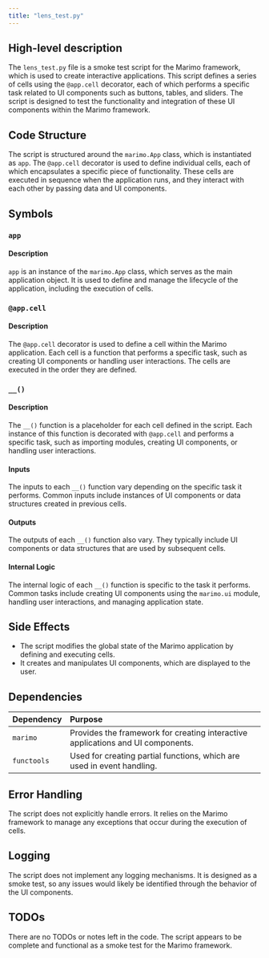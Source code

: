 ```yaml
---
title: "lens_test.py"
---
```


## High-level description

The `lens_test.py` file is a smoke test script for the Marimo framework, which is used to create interactive applications. This script defines a series of cells using the `@app.cell` decorator, each of which performs a specific task related to UI components such as buttons, tables, and sliders. The script is designed to test the functionality and integration of these UI components within the Marimo framework.

## Code Structure

The script is structured around the `marimo.App` class, which is instantiated as `app`. The `@app.cell` decorator is used to define individual cells, each of which encapsulates a specific piece of functionality. These cells are executed in sequence when the application runs, and they interact with each other by passing data and UI components.

## Symbols

### `app`
#### Description
`app` is an instance of the `marimo.App` class, which serves as the main application object. It is used to define and manage the lifecycle of the application, including the execution of cells.

### `@app.cell`
#### Description
The `@app.cell` decorator is used to define a cell within the Marimo application. Each cell is a function that performs a specific task, such as creating UI components or handling user interactions. The cells are executed in the order they are defined.

### `__()`
#### Description
The `__()` function is a placeholder for each cell defined in the script. Each instance of this function is decorated with `@app.cell` and performs a specific task, such as importing modules, creating UI components, or handling user interactions.

#### Inputs
The inputs to each `__()` function vary depending on the specific task it performs. Common inputs include instances of UI components or data structures created in previous cells.

#### Outputs
The outputs of each `__()` function also vary. They typically include UI components or data structures that are used by subsequent cells.

#### Internal Logic
The internal logic of each `__()` function is specific to the task it performs. Common tasks include creating UI components using the `marimo.ui` module, handling user interactions, and managing application state.

## Side Effects

- The script modifies the global state of the Marimo application by defining and executing cells.
- It creates and manipulates UI components, which are displayed to the user.

## Dependencies

| Dependency | Purpose |
|:-----------|:--------|
| `marimo`   | Provides the framework for creating interactive applications and UI components. |
| `functools` | Used for creating partial functions, which are used in event handling. |

## Error Handling

The script does not explicitly handle errors. It relies on the Marimo framework to manage any exceptions that occur during the execution of cells.

## Logging

The script does not implement any logging mechanisms. It is designed as a smoke test, so any issues would likely be identified through the behavior of the UI components.

## TODOs

There are no TODOs or notes left in the code. The script appears to be complete and functional as a smoke test for the Marimo framework.